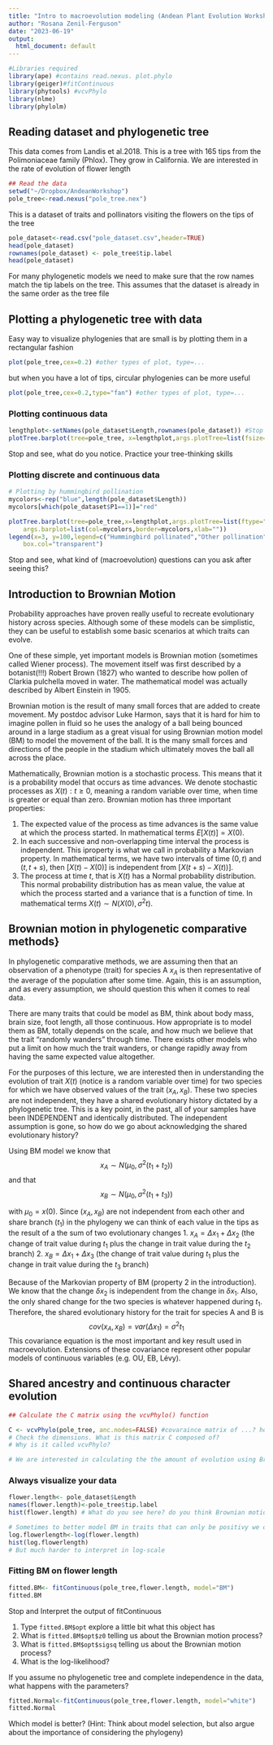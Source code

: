 ```yaml
---
title: "Intro to macroevolution modeling (Andean Plant Evolution Workshop)"
author: "Rosana Zenil-Ferguson"
date: "2023-06-19"
output:
  html_document: default
---
```

```r
#Libraries required
library(ape) #contains read.nexus. plot.phylo
library(geiger)#fitContinuous
library(phytools) #vcvPhylo
library(nlme)
library(phylolm)
```

## Reading dataset and phylogenetic tree
This data comes from Landis et al.2018. This is a tree with 165 tips from the Polimoniaceae family (Phlox). They grow in California.  We are interested in the rate of evolution of flower length

```r
## Read the data
setwd("~/Dropbox/AndeanWorkshop")
pole_tree<-read.nexus("pole_tree.nex")
```

This is a dataset of traits and pollinators visiting the flowers on the tips of the tree

```r
pole_dataset<-read.csv("pole_dataset.csv",header=TRUE)
head(pole_dataset)
rownames(pole_dataset) <- pole_tree$tip.label 
head(pole_dataset)
```

For many phylogenetic models we need to make sure that the row names match the tip labels on the tree.
This assumes that the dataset is already in the same order as the tree file


## Plotting a phylogenetic tree with data

Easy way to visualize phylogenies that are small is by plotting them in a rectangular fashion

```r
plot(pole_tree,cex=0.2) #other types of plot, type=...
```

but when you have a lot of tips, circular phylogenies can be more useful
```r
plot(pole_tree,cex=0.2,type="fan") #other types of plot, type=...
```


### Plotting continuous data

```r
lengthplot<-setNames(pole_dataset$Length,rownames(pole_dataset)) #Stop to see what this line of code is doing
plotTree.barplot(tree=pole_tree, x=lengthplot,args.plotTree=list(fsize=0.2,ftype="i"),args.barplot=list(xlab="Flower length (cm)"))
```

Stop and see, what do you notice. Practice your tree-thinking skills

### Plotting discrete and continuous data
```r
# Plotting by hummingbird pollination
mycolors<-rep("blue",length(pole_dataset$Length))
mycolors[which(pole_dataset$P1==1)]="red"

plotTree.barplot(tree=pole_tree,x=lengthplot,args.plotTree=list(ftype="off"),
    args.barplot=list(col=mycolors,border=mycolors,xlab=""))
legend(x=3, y=100,legend=c("Hummingbird pollinated","Other pollination"),pch=22,cex=0.5,pt.bg=c("red","blue"),
    box.col="transparent")

```

Stop and see, what kind of (macroevolution) questions can you ask after seeing this?

## Introduction to Brownian Motion

Probability approaches have proven really useful to recreate evolutionary history across species. Although some of these models can be simplistic, they can be useful to establish some basic scenarios at which traits can evolve.

One of these simple, yet important models is Brownian motion (sometimes called Wiener process). The movement itself was first described by a botanist(!!!) Robert Brown (1827) who wanted to describe how pollen of Clarkia pulchella moved in water. The mathematical model was actually described by Albert Einstein in 1905.

Brownian motion is the result of many small forces that are added to create movement. My postdoc advisor Luke Harmon, says that it is hard for him to imagine pollen in fluid so he uses the analogy of a ball being bounced around in a large stadium as a great visual for using Brownian motion model (BM) to model the movement of the ball. It is the many small forces and directions of the people in the stadium which ultimately moves the ball all across the place.

Mathematically, Brownian motion is a stochastic process. This means that it is a probability model that occurs as time advances. We denote stochastic processes as ${X(t): t\geq 0}$, meaning a random variable over time, when time is greater or equal than zero. Brownian motion has three important properties:

1. The expected value of the process as time advances is the same value at which the process started. In mathematical terms $E[X(t)]=X(0).$
2. In each successive  and non-overlapping time interval  the process is independent. This iproperty is what we call in probability a Markovian property. In mathematical terms, we have two intervals of time $(0,t)$ and $(t, t+s)$, then $[X(t)-X(0)]$ is independent from $[X(t+s)-X(t))]$.
3. The process at time $t$, that is $X(t)$ has a Normal probability distribution. This normal probability distribution has as mean value, the value at which the process started and a variance that is a function of time. In mathematical terms $X(t)\sim N(X(0),\sigma^2t).$

## Brownian motion in phylogenetic comparative methods}

In phylogenetic comparative methods, we are assuming then that an observation of a phenotype (trait) for species A $x_A$ is then representative of the average of the population after some time. Again, this is an assumption, and as every assumption, we should question this when it comes to real data. 

There are many traits that could be model as BM, think about body mass, brain size, foot length, all those continuous. How appropriate is to model them as BM, totally depends on the scale, and how much we believe that the trait "randomly wanders" through time. There exists other models who put a limit on how much the trait wanders, or change rapidly away from having the same expected value altogether.

For the purposes of this lecture, we are interested then in understanding the evolution of trait $X(t)$ (notice is a random variable over time) for two species for which we have observed values of the trait $(x_A,x_B)$. These two species are not independent, they have a shared evolutionary history dictated by a phylogenetic tree. This is a key point, in the past, all of your samples have been INDEPENDENT and identically distributed. The independent assumption is gone, so how do we go about acknowledging the shared evolutionary history?


Using BM model we know that 
$$x_A\sim N(\mu_0, \sigma^2 (t_1+t_2))$$
and that
$$x_B\sim N(\mu_0,\sigma^2(t_1+t_3))$$

with $\mu_0=x(0)$. Since $(x_A, x_B)$ are not independent from each other and share branch $(t_1)$ in the phylogeny  we can think of each value in the tips as the result of a the sum of two evolutionary changes
1. $x_A=\Delta x_1+\Delta x_2$  (the change of trait value during $t_1$  plus the change in trait value during the $t_2$ branch)
2. $x_B=\Delta x_1+\Delta x_3$  (the change of trait value during $t_1$  plus the change in trait value during the $t_3$ branch)

Because of the Markovian property of BM (property 2 in the introduction). We know that the change $\delta x_2$ is independent from the change in $\delta x_1$. Also, the only shared change for the two species is whatever happened during $t_1$. Therefore, the shared evolutionary history for the trait for species A and B is
$$cov(x_A, x_B)= var(\Delta x_1)=\sigma^2 t_1$$
This covariance equation is the most important and key result used in macroevolution. Extensions of these covariance represent other popular models of continuous variables (e.g. OU, EB, Lévy).

## Shared ancestry and continuous character evolution

```r
## Calculate the C matrix using the vcvPhylo() function

C <- vcvPhylo(pole_tree, anc.nodes=FALSE) #covaraince matrix of ...? how to interpet variance terms?
# Check the dimensions. What is this matrix C composed of?
# Why is it called vcvPhylo?

# We are interested in calculating the the amount of evolution using Brownian motion for flower length. We will do this with the function fitContinuous() from package geiger
```

### Always visualize your data

```r
flower.length<- pole_dataset$Length
names(flower.length)<-pole_tree$tip.label
hist(flower.length) # What do you see here? do you think Brownian motion could be a good model for evolution for flower length?

# Sometimes to better model BM in traits that can only be positivy we often log-transform
log.flowerlength<-log(flower.length)
hist(log.flowerlength)
# But much harder to interpret in log-scale
```


### Fitting BM on flower length

```r
fitted.BM<- fitContinuous(pole_tree,flower.length, model="BM")
fitted.BM
```


Stop and Interpret the output of fitContinuous

1. Type ```fitted.BM$opt``` explore a little bit what this object has
2. What is ```fitted.BM$opt$z0``` telling us about the Brownian motion process?
3. What is ```fitted.BM$opt$sigsq``` telling us about the Brownian motion process?
4. What is the log-likelihood?


If you assume no phylogenetic tree and complete independence in the data, what happens with the parameters?
```r
fitted.Normal<-fitContinuous(pole_tree,flower.length, model="white")
fitted.Normal
```
Which model is better? (Hint: Think about model selection, but also argue about the importance of considering the phylogeny)


